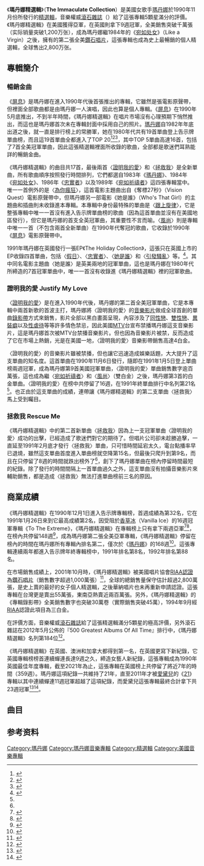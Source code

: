 {{NoteTA
|G1=Show
}}
{{Infobox album
| Name           = 瑪丹娜精選輯<br />The Immaculate Collection 
| Type           = [[精選輯|精選輯]]
| Artist         = [[瑪丹娜|瑪丹娜]]
| Cover          = 
| Alt            = 
| Border         = yes
| Released       = 1990年11月9日<!-- FIRST DATE OF RELEASE GOES IN THE INFOBOX -->
| Recorded       = 1983年2月  –  1990年8月
| Genre          = [[流行音樂|流行音樂]]，[[流行舞曲|流行舞曲]]
| Length         = 1:13:34
| Label          = [[Sire_Records|Sire]]，[[華納兄弟唱片公司|華納兄弟唱片公司]]
| Producer       = *[[John_Benitez|John "Jellybean" Benitez]]
*André Betts
*[[Stephen_Bray|Stephen Bray]]
*Craig Kostich
*[[Lenny_Kravitz|Lenny Kravitz]]
*[[Patrick_Leonard|Patrick Leonard]]
*[[Reggie_Lucas|Reggie Lucas]]
*瑪丹娜
*[[Shep_Pettibone|Shep Pettibone]]
*[[Nile_Rodgers|Nile Rodgers]]
| Last album     = ''[[屏息|I'm Breathless]]''<br />(1990)
| This album     = '''''The Immaculate Collection'''''<br />(1990)
| Next album     = ''[[Erotica|Erotica]]''<br />(1992)
| Misc           = {{Singles
| Name           = 瑪丹娜精選輯
  | Type           = studio
  | single 1       = "[[Justify_My_Love|證明我的愛 / Justify My Love]]"
  | single 1 date  = 1990年11月6日
  | single 2       = "[[Rescue_Me_(麥當娜歌曲)|拯救我 / Rescue Me]]"
  | single 2 date  = 1991年2月26日
}}}}

《'''瑪丹娜精選輯'''》（'''The Immaculate Collection'''）是美國女歌手[[瑪丹娜|瑪丹娜]]於1990年11月份所發行的[[精選輯|精選輯]]，音樂權威[[滾石雜誌|滾石雜誌]]（{{lang-en|Rolling Stone}}）給了這張專輯5顆星滿分的評價。《瑪丹娜精選輯》在美國獲得亞軍，在英國則拿下9週冠軍，全美銷售突破千萬張（实际销量突破1,200万张），成為瑪丹娜繼1984年的《[[宛如处女|宛如处女]]》（Like a Virgin）之後，擁有的第二張全美[[鑽石唱片|鑽石唱片]]，這張專輯也成為史上最暢銷的個人精選輯，全球售出2,800万张。

==專輯簡介==
===暢銷金曲===
《[[屏息|屏息]]》是瑪丹娜在進入1990年代後首張推出的專輯，它雖然是張電影原聲帶，但裡面全部歌曲都是由瑪丹娜一人演唱，因此也算是個人專輯。《[[屏息|屏息]]》在1990年5月底推出，不到半年時間，《瑪丹娜精選輯》在唱片市場沒有心理預期下悄然推出，而這也是瑪丹娜首次未在專輯封面中採用自己的照片。[[瑪丹娜|瑪丹娜]]自1982年年底出道之後，就一直是排行榜上的常勝軍，她在1980年代共有19首單曲登上告示牌單曲榜，而且這19首單曲全都進入了TOP 20<ref>{{Cite web |url=http://www.billboard.com/artist/308786/madonna/chart?page=4&f=379 |title=存档副本 |access-date=2014-12-10 |archive-date=2015-03-11 |archive-url=https://web.archive.org/web/20150311042212/http://www.billboard.com/artist/308786/madonna/chart?page=4&f=379 |dead-url=no }}</ref><ref>{{Cite web |url=http://www.billboard.com/artist/308786/madonna/chart?page=5&f=379 |title=存档副本 |access-date=2014-12-10 |archive-date=2015-03-11 |archive-url=https://web.archive.org/web/20150311044016/http://www.billboard.com/artist/308786/madonna/chart?page=5&f=379 |dead-url=no }}</ref><ref name="#1">{{Cite web |url=http://www.billboard.com/artist/308786/madonna/chart?page=3&f=379 |title=存档副本 |access-date=2014-12-10 |archive-date=2015-03-11 |archive-url=https://web.archive.org/web/20150311044011/http://www.billboard.com/artist/308786/madonna/chart?page=3&f=379 |dead-url=no }}</ref>，其中TOP 5單曲高達16首，包括了7首全美冠軍單曲，因此這張精選輯裡面所收錄的歌曲，全部都是歌迷們耳熟能詳的暢銷金曲。

《瑪丹娜精選輯》的曲目共17首，最後兩首〈[[Justify_My_Love|證明我的愛]]〉和〈[[Rescue_Me_(麥當娜歌曲)|拯救我]]〉是全新單曲，所有歌曲順序按照發行時間排列，它們都選自1983年《[[麥當娜_(專輯)|瑪丹娜]]》、1984年《[[宛如处女|宛如处女]]》、1986年《[[忠實者|忠實者]]》以及1989年《[[宛如祈禱者_(專輯)|宛如祈禱者]]》這四張專輯當中。唯一一首例外的是〈[[Crazy_for_You_(歌曲)|為你瘋狂]]〉，這首電影主題曲出自《奪標27秒》（Vision Quest）電影原聲帶中，但瑪丹娜另一部電影《她是誰》（Who's That Girl）的主題曲和插曲則未收錄進本專輯。本專輯中身份最特殊的單曲是〈[[Into_the_Groove|跟上旋律]]〉，它是整張專輯中唯一一首沒有進入告示牌單曲榜的歌曲（因為這首單曲並沒有在美國地區發行），但它是瑪丹娜的首支全英冠軍曲，其重要性不言而喻。〈[[Vogue_(歌曲)|風尚]]〉則是專輯中唯一一首（不包含兩首全新單曲）在1990年代奪冠的歌曲，它收錄於1990年《[[屏息|屏息]]》電影原聲帶中。

1991年瑪丹娜在英國發行一張EP《The Holiday Collection》，這張只在英國上市的EP收錄四首單曲，包括〈[[Holiday_(麥當娜歌曲)|假日]]〉、〈[[True_Blue_(麥當娜歌曲)|忠實者]]〉、〈[[Who's_That_Girl_(麥當娜歌曲)|她是誰]]〉和〈[[Causing_a_Commotion|引發騷亂]]〉等。<ref>{{Cite web |url=http://madonnacollector.sweb.cz/pic/HolColUKcas.htm |title=存档副本 |access-date=2014-12-11 |archive-date=2020-10-20 |archive-url=https://web.archive.org/web/20201020124148/http://madonnacollector.sweb.cz/pic/HolColUKcas.htm |dead-url=no }}</ref>。其中同名電影主題曲〈她是誰〉是英美兩地的冠軍單曲，這也是瑪丹娜在1980年代所締造的7首冠軍單曲中，唯一一首沒有收錄進《瑪丹娜精選輯》裡的冠軍歌曲。

===證明我的愛 Justify My Love===
〈[[Justify_My_Love|證明我的愛]]〉是在進入1990年代後，瑪丹娜的第二首全美冠軍單曲，它是本專輯中兩首新歌的首波主打，瑪丹娜將〈證明我的愛〉的[[音樂影片|音樂影片]]做成全球首創的單曲[[錄影帶|錄影帶]]方式來銷售，影片全部以黑白畫面呈現，內容涉及了[[同性戀|同性戀]]、[[雙性戀|雙性戀]]、[[異裝癖|異裝癖]]以及[[性虐待|性虐待]]等等許多情色禁忌，因此美國[[MTV|MTV]]台宣布禁播瑪丹娜這支音樂影片，這是瑪丹娜首次被MTV台禁播音樂影片。但也因為音樂影片被禁，反而造成了它在市場上熱銷，光是在美國一地，〈證明我的愛〉音樂影帶銷售高達4白金。

〈證明我的愛〉的音樂影片雖被禁播，但也讓它迅速造成娛樂話題，大大提升了這支單曲的知名度。這首單曲在1990年11月6日發行，隨即在1991年1月5日登上單曲榜兩週冠軍，成為瑪丹娜第9首美國冠軍單曲，〈證明我的愛〉單曲銷售數字逾百萬張，這也成為繼〈[[Like_a_Prayer_(歌曲)|宛如祈禱者]]〉和〈[[Vogue_(歌曲)|風尚]]〉（雙白金）之後，瑪丹娜第3首的白金單曲。〈證明我的愛〉在榜中共停留了16週，在1991年終單曲排行中名列第21名<ref name="#1"/>。也正由於這支單曲的成績，連帶讓《瑪丹娜精選輯》的第二支單曲〈拯救我〉馬上受到矚目。

===拯救我 Rescue Me===
《瑪丹娜精選輯》中的第二首新單曲〈[[Rescue_Me_(麥當娜歌曲)|拯救我]]〉因為上一支冠軍單曲〈證明我的愛〉成功的出擊，已經造成了歌迷們對它的期待了。但唱片公司卻未趁勝追擊，一直延至1991年2月底才發行〈拯救我〉單曲，只可惜時間延宕太久，電台點播率早已退燒，雖然這支單曲首度進入單曲榜就空降第15名，但最後只爬升到第9名，而且在只停留了8週的時間就跌出榜外了<ref name="#1"/>，創下了瑪丹娜單曲在榜內停留時間最短的紀錄。除了發行的時間間隔上一首單曲過久之外，這支單曲沒有拍攝音樂影片來輔助銷售，都是造成〈拯救我〉無法打進單曲榜前三名的原因。

==商業成績==
《瑪丹娜精選輯》在1990年12月1日進入告示牌專輯榜，首週成績為第32名，它在1991年1月26日來到它最高成績第2名，因受阻於[[香草冰|香草冰]]（Vanilla Ice）的16週冠軍專輯《To The Extreme》，《瑪丹娜精選輯》在專輯榜上只有拿下兩週亞軍<ref>{{Cite web |url=http://www.billboard.com/charts/billboard-200/1990-12-01 |title=1990-12-01告示牌單曲榜 |access-date=2015-07-24 |archive-date=2020-10-27 |archive-url=https://web.archive.org/web/20201027010747/https://www.billboard.com/charts/billboard-200/1990-12-01 |dead-url=no }}</ref><ref>{{Cite web |url=http://www.billboard.com/charts/billboard-200/1991-01-26 |title=1991-01-26告示牌單曲榜 |access-date=2015-07-24 |archive-date=2019-12-02 |archive-url=https://web.archive.org/web/20191202110132/https://www.billboard.com/charts/billboard-200/1991-01-26 |dead-url=no }}</ref>，在榜內共停留148週<ref>{{Cite web |url=http://www.billboard.com/artist/308786/madonna/chart?f=305 |title=存档副本 |accessdate=2014-12-10 |archive-date=2017-09-15 |archive-url=https://web.archive.org/web/20170915091537/http://www.billboard.com/artist/308786/madonna/chart?f=305 |dead-url=no }}</ref>，成為瑪丹娜第二張全美亞軍專輯，《瑪丹娜精選輯》停留在榜內的時間在瑪丹娜所有專輯內排名第二，僅次於《[[麥當娜_(專輯)|瑪丹娜]]》的168週<ref>{{Cite web |url=http://www.billboard.com/artist/308786/madonna/chart?page=2&f=305 |title=存档副本 |access-date=2014-12-10 |archive-date=2014-05-11 |archive-url=https://web.archive.org/web/20140511205134/http://www.billboard.com/artist/308786/madonna/chart?page=2&f=305 |dead-url=no }}</ref>。這張專輯連續兩年都進入告示牌年終專輯榜中，1991年排名第8名，1992年排名第88名。

在市場銷售成績上，2001年10月時，《瑪丹娜精選輯》被美國唱片協會[[RIAA认证|RIAA認證]]為[[钻石唱片|鑽石唱片]]（銷售數字超過1,000萬張）<ref>{{Cite web |url=http://www.riaa.com/goldandplatinumdata.php?content_selector=gold-platinum-searchable-database |title=存档副本 |accessdate=2014-12-11 |archive-date=2013-01-04 |archive-url=https://web.archive.org/web/20130104132513/http://www.riaa.com/goldandplatinumdata.php?content_selector=gold-platinum-searchable-database |dead-url=no }}</ref>，全球的總銷售量保守估計超過2,800萬張，是史上賣的最好的女子個人精選輯，之後華納唱片也未再重新申請認證。這張專輯在台灣更是賣出55萬張，東南亞熱賣近兩百萬張。另外，《瑪丹娜精選輯》的《專輯錄影帶》全美銷售數字也突破30萬卷（實際銷售突破45萬），1994年9月經[[RIAA|RIAA]]認證此項目為三白金。

在評價方面，音樂權威[[滾石雜誌|滾石雜誌]]給了這張精選輯滿分5顆星的極高評價，另外滾石雜誌在2012年5月公佈的『500 Greatest Albums Of All Time』排行中，《瑪丹娜精選輯》名列第184位<ref>{{Cite web |url=http://www.rollingstone.com/music/lists/500-greatest-albums-of-all-time-20120531/madonna-the-immaculate-collection-20120524 |title=存档副本 |access-date=2014-12-10 |archive-date=2017-11-24 |archive-url=https://web.archive.org/web/20171124070732/http://www.rollingstone.com/music/lists/500-greatest-albums-of-all-time-20120531/madonna-the-immaculate-collection-20120524 |dead-url=no }}</ref>。

《瑪丹娜精選輯》在英國、澳洲和加拿大都得到第一名，在英國更寫下新紀錄，它英國專輯榜榜首連續蟬連長達9週之久，締造女藝人新紀錄，這張專輯成為1990年英國最佳年度專輯，截至2021年為止，這張專輯在英國榜上共停留了將近7年的時間（359週）。瑪丹娜這項紀錄一共維持了21年，直至2011年才被[[愛黛兒|愛黛兒]]的《[[二十一歲|21]]》專輯以其中連續蟬連11週冠軍超越了這項紀錄，而愛黛兒這張專輯最終合計拿下共23週冠軍<ref>{{Cite web |url=http://www.billboard.com/articles/news/472327/adeles-21-ties-beatles-madonna-uk-album-charts-record |title=存档副本 |access-date=2014-12-10 |archive-date=2019-12-03 |archive-url=https://web.archive.org/web/20191203183941/https://www.billboard.com/articles/news/472327/adeles-21-ties-beatles-madonna-uk-album-charts-record |dead-url=no }}</ref><ref>{{Cite web |url=http://www.officialcharts.com/artist/_/adele/ |title=存档副本 |access-date=2015-01-06 |archive-date=2012-09-01 |archive-url=https://www.webcitation.org/6AM7aa3eU?url=http://www.theofficialcharts.com/artist/_/adele/ |dead-url=no }}</ref>。

== 曲目==
{{Track listing
| extra_column    = Producer(s)

| title1          = Holiday
| writer1         = {{flat list|
*Curtis Hudson
*Lisa Stevens
}}
| extra1          = John "Jellybean" Benitez
| length1         = 4:04

| title2          = Lucky Star
| writer2         = [[Madonna|Madonna]]
| extra2          = Reggie Lucas
| length2         = 3:39

| title3          = Borderline
| writer3         = Lucas
| extra3          = Lucas
| length3         = 4:00

| title4          = Like a Virgin
| writer4         = {{flat list|
*Billy Steinberg
*Tom Kelly
}}
| extra4          = Nile Rodgers
| length4         = 3:11

| title5          = Material Girl
| writer5         = {{flat list|
*Peter Brown
*Robert Rans
}}
| extra5          = Rodgers
| length5         = 3:53

| title6          = Crazy For You
| writer6         = {{flat list|
*John Bettis
*Jon Lind
}}
| extra6          = Benitez
| length6         = 3:45

| title7          = Into The Groove
| writer7         = {{flat list|
*Madonna
*Stephen Bray
}}
| extra7          = {{flat list|
*Madonna
*Bray
*Shep Pettibone{{ref|a|[a]}}
}}
| length7         = 4:10

| title8          = Live To Tell
| writer8         = {{flat list|
*Madonna
*Patrick Leonard
}}
| extra8          = {{flat list|
*Madonna
*Leonard
}}
| length8         = 5:19

| title9          = Papa Don't Preach
| writer9         = {{flat list|
*Brian Elliot
*Madonna{{ref|b|[b]}}
}}
| extra9          = {{flat list|
*Madonna
*Bray
}}
| length9         = 4:11

| title10         = Open Your Heart
| writer10        = {{flat list|
*Madonna
*Gardner Cole
*Peter Rafelson
}}
| extra10         = {{flat list|
*Madonna
*Leonard
}}
| length10        = 3:51

| title11         = La Isla Bonita
| writer11        = {{flat list|
*Madonna
*Leonard
*Bruce Gaitsch
}}
| extra11         = {{flat list|
*Madonna
*Leonard
}}
| length11        = 3:48

| title12         = Like A Prayer
| writer12        = {{flat list|
*Madonna
*Leonard
}}
| extra12         = {{flat list|
*Madonna
*Leonard
*Pettibone{{ref|a|[a]}}
}}
| length12        = 5:51

| title13         = Express Yourself
| writer13        = {{flat list|
*Madonna
*Bray
}}
| extra13         = {{flat list|
*Madonna
*Bray
*Pettibone{{ref|a|[a]}}
}}
| length13        = 4:04

| title14         = Cherish
| writer14        = {{flat list|
*Madonna
*Leonard
}}
| extra14         = {{flat list|
*Madonna
*Leonard
}}
| length14        = 3:52

| title15         = Vogue
| writer15        = {{flat list|
*Madonna
*Pettibone
}}
| extra15         = {{flat list|
*Madonna
*Pettibone
*Craig Kostich{{ref|c|[c]}}
}}
| length15        = 5:18

| title16         = Justify My Love
| writer16        = {{flat list|
*Lenny Kravitz
*Ingrid Chavez
*Madonna{{ref|b|[b]}}
}}
| extra16         = {{flat list|
*Kravitz
*André Betts{{ref|d|[d]}}
}}
| length16        = 5:35

| title17         = Rescue Me
| writer17        = {{flat list|
*Madonna
*Pettibone
}}
| extra17         = {{flat list|
*Madonna
*Pettibone
}}
| length17        = 5:31
}}

{{瑪丹娜}}
{{Authority control}}
{{DEFAULTSORT:The Immaculate Collection}}
==参考资料==
{{reflist|3}}
[[Category:瑪丹娜|Category:瑪丹娜]]
[[Category:瑪丹娜音樂專輯|Category:瑪丹娜音樂專輯]]
[[Category:精選輯|Category:精選輯]]
[[Category:美國音樂專輯|Category:美國音樂專輯]]